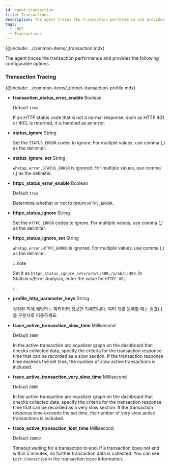 ```yaml
---
id: agent-transaction
title: Transactions
description: The agent traces the transaction performance and provides the following configurable options.
tags:
  - .NET
  - Transactions
---
```


{@include: ../common-items/_transaction.mdx}

The agent traces the transaction performance and provides the following configurable options.

### Transaction Tracing

{@include: ../common-items/_dotnet-transaction-profile.mdx}

-   **transaction_status_error_enable** <span class='type'>Boolean</span>

    Default `true`

    If an HTTP status code that is not a normal response, such as HTTP 401 or 403, is returned, it is handled as an error.

-   **status_ignore** <span class='type'>String</span>

    Set the `STATUS_ERROR` codes to ignore. For multiple values, use comma (,) as the delimiter.

-   **status_ignore_set** <span class='type'>String</span>

    `whatap.error.STATUS_ERROR` is ignored. For multiple values, use comma (,) as the delimiter.

-   **httpc_status_error_enable** <span class='type'>Boolean</span>

    Default `true`

    Determine whether or not to return `HTTPC_ERROR`.

-   **httpc_status_ignore** <span class='type'>String</span>

    Set the `HTTPC_ERROR` codes to ignore. For multiple values, use comma (,) as the delimiter.

-   **httpc_status_ignore_set** <span class='type'>String</span>

    `whatap.error.HTTPC_ERROR` is ignored. For multiple values, use comma (,) as the delimiter.

    :::note

    Set it as `httpc_status_ignore_set=/a/b/c:400,/a/ab/c:404`. In Statistics/Error Analysis, enter the value for `HTTPC_URL`.

    :::

-   **profile_http_parameter_keys** <span class='type'>String</span>

    설정된 키에 해당하는 파라미터 정보만 기록합니다. 여러 개를 등록할 때는 쉼표(,)를 구분자로 이용하세요.

-   **trace_active_transaction_slow_time** <span class='type'>Millisecond</span>

    Default `3000`

    In the active transaction arc equalizer graph on the dashboard that checks collected data, specify the criteria for the transaction response time that can be recorded as a slow section. If the transaction response time exceeds the set time, the number of slow active transactions is included.

-   **trace_active_transaction_very_slow_time** <span class='type'>Millisecond</span>

    Default `8000`

    In the active transaction arc equalizer graph on the dashboard that checks collected data, specify the criteria for the transaction response time that can be recorded as a very slow section. If the transaction response time exceeds the set time, the number of very slow active transactions is included.

-   **trace_active_transaction_lost_time** <span class='type'>Millisecond</span>

    Default `30000`

    Timeout waiting for a transaction to end. If a transaction does not end within 5 minutes, no further transaction data is collected. You can see `Lost Connection` in the transaction trace information.
